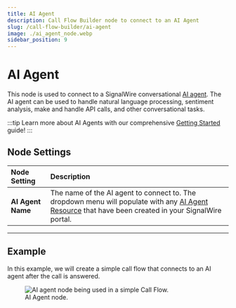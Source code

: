 ---
title: AI Agent
description: Call Flow Builder node to connect to an AI Agent
slug: /call-flow-builder/ai-agent
image: ./ai_agent_node.webp
sidebar_position: 9
---

# AI Agent

This node is used to connect to a SignalWire conversational [AI agent](/ai/get-started).
The AI agent can be used to handle natural language processing, sentiment analysis, make and handle API calls, and other conversational tasks.

:::tip
Learn more about AI Agents with our comprehensive [Getting Started](/ai/get-started/) guide!
:::

## **Node Settings**

| Node Setting      | Description                                                                                                                                                                                    |
|:------------------|:-----------------------------------------------------------------------------------------------------------------------------------------------------------------------------------------------|
| **AI Agent Name** | The name of the AI agent to connect to. The dropdown menu will populate with any [AI Agent Resource](/platform/call-fabric/managing-your-signalwire-resources#ai-agents) that have been created in your SignalWire portal. |

---

## **Example**

In this example, we will create a simple call flow that connects to an AI agent after the call is answered.

<figure>
  <img className="img-600" src={require("./ai_agent_node.webp").default} alt="AI agent node being used in a simple Call Flow." />
  <figcaption>AI Agent node.</figcaption>
</figure>